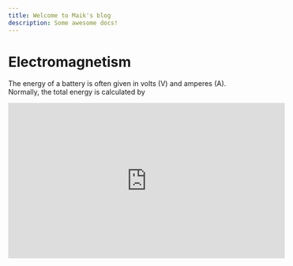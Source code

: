 ```yaml
---
title: Welcome to Maik's blog
description: Some awesome docs!
---
```



# Electromagnetism

The energy of a battery is often given in volts \(V\) and amperes \(A\). 
Normally, the total energy is calculated by


<iframe width="560" height="315" src="https://www.youtube.com/embed/nEWUc89PD2Y" frameborder="0" allowfullscreen></iframe>

